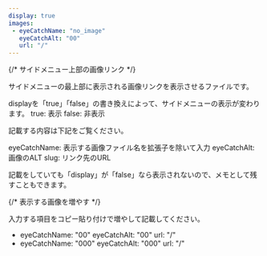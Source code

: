 ```yaml
---
display: true
images:
 - eyeCatchName: "no_image"
   eyeCatchAlt: "00"
   url: "/"
---
```


{/* サイドメニュー上部の画像リンク */}

サイドメニューの最上部に表示される画像リンクを表示させるファイルです。

displayを「true」「false」の書き換えによって、サイドメニューの表示が変わります。
true: 表示
false: 非表示

記載する内容は下記をご覧ください。

eyeCatchName: 表示する画像ファイル名を拡張子を除いて入力
eyeCatchAlt: 画像のALT
slug: リンク先のURL

記載をしていても「display」が「false」なら表示されないので、メモとして残すこともできます。

{/* 表示する画像を増やす */}

入力する項目をコピー貼り付けで増やして記載してください。

- eyeCatchName: "00"
  eyeCatchAlt: "00"
  url: "/"
- eyeCatchName: "000"
  eyeCatchAlt: "000"
  url: "/"